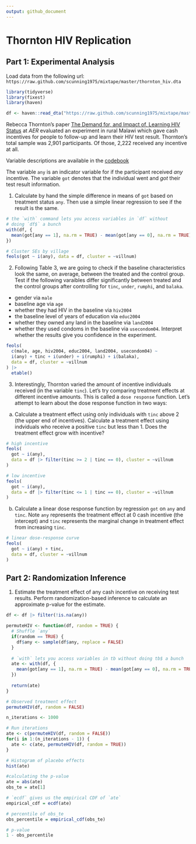 ```yaml
---
output: github_document
---
```



# Thornton HIV Replication

## Part 1: Experimental Analysis

Load data from the following url: `https://raw.github.com/scunning1975/mixtape/master/thornton_hiv.dta`

```r
library(tidyverse)
library(fixest)
library(haven)

df <- haven::read_dta("https://raw.github.com/scunning1975/mixtape/master/thornton_hiv.dta")
```

Rebecca Thornton's paper [The Demand for, and Impact of, Learning HIV Status](https://www.rebeccathornton.net/wp-content/uploads/2019/08/Thornton-AER2008.pdf) at *AER* evaluated an experiment in rural Malawi which gave cash incentives for people to follow-up and learn their HIV test result. Thornton’s total sample was 2,901 participants. Of those, 2,222 received any incentive at all. 

Variable descriptions are available in the [codebook](codebook.pdf)


The variable `any` is an indicator variable for if the participant received *any* incentive. The variable `got` denotes that the individual went and *got* their test result information.

1. Calculate by hand the simple difference in means of `got` based on treatment status `any`. Then use a simple linear regression to see if the result is the same.

```r
# the `with` command lets you access variables in `df` without 
# doing `df$` a bunch
with(df, {
  mean(got[any == 1], na.rm = TRUE) - mean(got[any == 0], na.rm = TRUE)
})

# Cluster SEs by village
feols(got ~ i(any), data = df, cluster = ~villnum)
```

2. Following Table 3, we are going to check if the baseline characteristics look the same, on average, between the treated and the control group. Test if the following varaibles differ significantly between treated and the control groups after controlling for `tinc`, `under`, `rumphi`, and `balaka`. 

- gender via `male` 
- baseline age via `age` 
- whether they had HIV in the baseline via `hiv2004`
- the baseline level of years of education via `educ2004`
- whether they owned any land in the baseline via `land2004`
- whether they used condoms in the baseline via `usecondom04`. 
Interpret whether the results give you confidence in the experiment.

```r
feols(
  c(male, age, hiv2004, educ2004, land2004, usecondom04) ~ 
  i(any) + tinc + i(under) + i(rumphi) + i(balaka), 
  data = df, cluster = ~villnum
) |> 
  etable()
```


3. Interestingly, Thornton varied the amount of incentive individuals received (in the variable `tinc`). Let's try comparing treatment effects at different incentive amounts. This is called a `dose response` function. Let's attempt to learn about the dose response function in two ways:

  a. Calculate a treatment effect using only individuals with `tinc` above 2 (the upper end of incentives). Calculate a treatment effect using indviduals who receive a positive `tinc` but less than 1. Does the treatment effect grow with incentive?

```r
# high incentive
feols(
  got ~ i(any), 
  data = df |> filter(tinc >= 2 | tinc == 0), cluster = ~villnum
)

# low incentive
feols(
  got ~ i(any), 
  data = df |> filter(tinc <= 1 | tinc == 0), cluster = ~villnum
)
```

  b. Calculate a linear dose response function by regression `got` on `any` and `tinc`. Note `any` represents the treatment effect at 0 cash incentive (the intercept) and `tinc` represents the marginal change in treatment effect from increasing `tinc`. 

```r
# linear dose-response curve
feols(
  got ~ i(any) + tinc, 
  data = df, cluster = ~villnum
)
```




## Part 2: Randomization Inference

1. Estimate the treatment effect of any cash incentive on receiving test results. Perform randomization-based inference to calculate an approximate p-value for the estimate.

```r
df <- df |> filter(!is.na(any))

permuteHIV <- function(df, random = TRUE) {
  # Shuffle `any`
  if(random == TRUE) {
    df$any <- sample(df$any, replace = FALSE)
  }
  
  # `with` lets you access variables in tb without doing tb$ a bunch
  ate <- with(df, {
    mean(got[any == 1], na.rm = TRUE) - mean(got[any == 0], na.rm = TRUE)
  })
  
  return(ate)
}

# Observed treatment effect
permuteHIV(df, random = FALSE)

n_iterations <- 1000

# Run iterations
ate <- c(permuteHIV(df, random = FALSE))
for(i in 1:(n_iterations - 1)) {
  ate <- c(ate, permuteHIV(df, random = TRUE))
}

# Histogram of placebo effects
hist(ate)

#calculating the p-value
ate = abs(ate)
obs_te = ate[1]

# `ecdf` gives us the empirical CDF of `ate`
empirical_cdf = ecdf(ate)

# percentile of obs_te
obs_percentile = empirical_cdf(obs_te)

# p-value 
1 - obs_percentile
```



